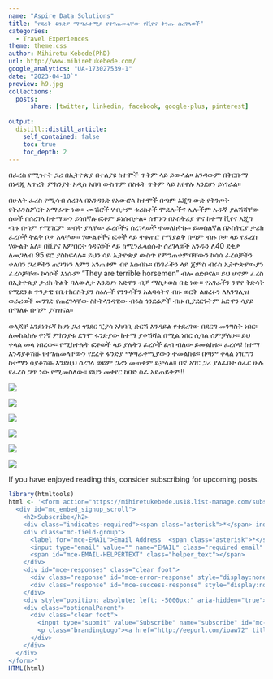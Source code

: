 ---
name: "Aspire Data Solutions"
title: "የደረቅ ፋንድያ ማጣራቀሚያ የተገጠመላቸው የቪየና ቅንጡ ሰረገላወች"
categories: 
  - Travel Experiences
theme: theme.css
author: Mihiretu Kebede(PhD)
url: http://www.mihiretukebede.com/ 
google_analytics: "UA-173027539-1"
date: "2023-04-10`"
preview: h9.jpg
collections:
  posts:
      share: [twitter, linkedin, facebook, google-plus, pinterest]
      
output:
  distill::distill_article:
    self_contained: false
    toc: true
    toc_depth: 2
---

<head>
<script async src="https://pagead2.googlesyndication.com/pagead/js/adsbygoogle.js?client=ca-pub-4447780400240825"
     crossorigin="anonymous"></script>
 <head>
 
 </head>

<link rel="stylesheet" href="styles.css" type="text/css">

በፈረስ የሚጎተት ጋሪ በኢትዮጵያ በተለያዩ ከተሞች ጥቅም ላይ ይውላል። እንዳውም በቅርቡማ በነዳጂ እጥረት ምክንያት አዲስ አበባ ውስጥም በስፋት ጥቅም ላይ አየዋሉ እንደሆነ ይነገራል።

በሁለት ፈረስ የሚሳብ ሰረገላ በአንዳንድ የአውሮጳ ከተሞች በጣም እጂግ ውድ የቅንጦት የትራንስፖርት አማራጭ ነው። ሙሽሮች ሃብታም ቱሪስቶች ሞዴሎችና ሌሎችም አዱኛ ያልሽሻቸው ሰወች በሰረገላ ከተማውን ይጎበኛሉ ፎቶም ይነሱበታል። ሰሞኑን በኦስትሪያ ዋና ከተማ ቪየና እጂግ ብዙ በጣም የሚገርም ውበት ያላቸው ፈረሶችና ሰረገላወች ተመለከትኩ። ይመስለኛል በኦስትርያ ታሪክ ፈረሶች ትልቅ ቦታ አላቸው። ሃውልቶችና ፎቆች ላይ ተቆጠሮ የማያልቅ በጣም ብዙ ቦታ ላይ የፈረስ ሃውልት አለ። በቪየና እምበርት ጎዳናወች ላይ ከሚንፈላሰሱት ሰረገላወች አንዱን ለ40 ደቂቃ ለመጋለብ 95 ዩሮ ያስከፍላሉ። ይህን ሳይ ኢትዮጵያ ውስጥ የምንጠቀምባቸውን ኮሳሳ ፈረሶቻችን ቀልበን ጋሪዎችን ጠጋግነን ለምን አንጠቀም ብየ አሰብኩ። በነገራችን ላይ ጀምስ ብሩስ ኢትዮጵያውያን ፈረሶቻቸው ኮሳሶች እነሱም "They are terrible horsemen" ብሎ ሰድቦናል። ይህ ሆኖም ፈረስ በኢትዮጵያ ታሪክ ትልቅ ባለውለታ እንደሆነ አድዋን ብቻ ማስታወስ በቂ ነው። የአገራችን ንዋየ ቅድሳት የሚደንቁ ጥንታዊ የቤተክርስትያን ስዕሎች የንጉሳችን አልባሳትና ብዙ ወርቅ ልዘረፉን ለእንግሊዝ ወራሪወች መንገድ የጠረገላቸው ስኮትላንዳዊው ብሩስ ጎንደሬዎች ብዙ ቢያደርጉትም አድዋን ሳያይ በማለፉ በጣም ያሳዝናል።

ወላጆቸ እንደነገሩኝ ከሆነ ጋሪ ጎንደር ፒያሳ አካባቢ ድርሽ እንዳይል የተደረገው በደርግ መንግስት ነበር። ለመከልከሉ ዋነኛ ምክንያቱ ደግሞ ፋንድያው ከተማ ያቆሽሻል በሚል ነበር ሲባል ሰምቻለሁ። ይህ ቀላል መላ ነበረው። የሚከተሉት ፎቶወች ላይ ያሉትን ፈረሶች ልብ ብለው ይመልከቱ። ፈረሶቹ ከተማ እንዳያቆሽሹ የተገጠመላቸውን የደረቅ ፋንድያ ማጣራቀሚያውን ተመልከቱ። በጣም ቀላል ነገርግን ከተማን ሳያቆሽሹ እንደዚህ ሰረገላ ወይም ጋሪን መጠቀም ይቻላል። በኛ አገር ጋሪ ያለፈበት ሰፈር ሁሉ የፈረስ ጋጥ ነው የሚመስለው። ይህን መቀየር ከባድ ስራ አይጠይቅም!!

![](Pictures/h8.jpg)

![](Pictures/h6.jpg)

![](Pictures/h9.jpg)

![](Pictures/h7.jpg)

![](Pictures/h3.jpg)

![](Pictures/h10.jpg)

If you have enjoyed reading this, consider subscribing for upcoming posts.

```{r, results='asis', echo=FALSE}
library(htmltools)
html <- '<form action="https://mihiretukebede.us18.list-manage.com/subscribe/post?u=7996931f0da3fa21654a3274b&amp;id=a7cc1788e4&amp;f_id=00252de7f0" method="post" id="mc-embedded-subscribe-form" name="mc-embedded-subscribe-form" class="validate" target="_blank" novalidate>
  <div id="mc_embed_signup_scroll">
    <h2>Subscribe</h2>
    <div class="indicates-required"><span class="asterisk">*</span> indicates required</div>
    <div class="mc-field-group">
      <label for="mce-EMAIL">Email Address  <span class="asterisk">*</span></label>
      <input type="email" value="" name="EMAIL" class="required email" id="mce-EMAIL" required>
      <span id="mce-EMAIL-HELPERTEXT" class="helper_text"></span>
    </div>
    <div id="mce-responses" class="clear foot">
      <div class="response" id="mce-error-response" style="display:none"></div>
      <div class="response" id="mce-success-response" style="display:none"></div>
    </div>  
    <div style="position: absolute; left: -5000px;" aria-hidden="true"><input type="text" name="b_7996931f0da3fa21654a3274b_a7cc1788e4" tabindex="-1" value=""></div>
    <div class="optionalParent">
      <div class="clear foot">
        <input type="submit" value="Subscribe" name="subscribe" id="mc-embedded-subscribe" class="button">
        <p class="brandingLogo"><a href="http://eepurl.com/ioaw72" title="Mailchimp - email marketing made easy and fun"><img src="https://eep.io/mc-cdn-images/template_images/branding_logo_text_dark_dtp.svg"></a></p>
      </div>
    </div>
  </div>
</form>'
HTML(html)
```
